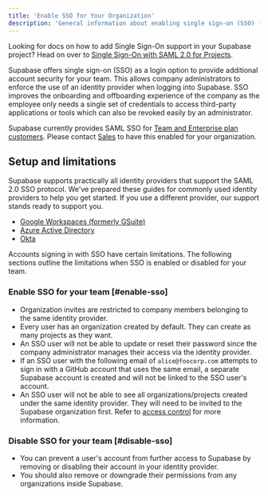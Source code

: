 ```yaml
---
title: 'Enable SSO for Your Organization'
description: 'General information about enabling single sign-on (SSO) for your organization'
---
```


<Admonition>

Looking for docs on how to add Single Sign-On support in your Supabase project? Head on over to [Single Sign-On with SAML 2.0 for Projects](/docs/guides/auth/enterprise-sso/auth-sso-saml).

</Admonition>

Supabase offers single sign-on (SSO) as a login option to provide additional account security for your team. This allows company administrators to enforce the use of an identity provider when logging into Supabase. SSO improves the onboarding and offboarding experience of the company as the employee only needs a single set of credentials to access third-party applications or tools which can also be revoked easily by an administrator.

<Admonition type="note">

Supabase currently provides SAML SSO for [Team and Enterprise plan customers](https://supabase.com/pricing). Please contact [Sales](https://forms.supabase.com/team) to have this enabled for your organization.

</Admonition>

## Setup and limitations

Supabase supports practically all identity providers that support the SAML 2.0 SSO protocol. We've prepared these guides for commonly used identity providers to help you get started. If you use a different provider, our support stands ready to support you.

- [Google Workspaces (formerly GSuite)](/docs/guides/platform/sso/gsuite)
- [Azure Active Directory](/docs/guides/platform/sso/azure)
- [Okta](/docs/guides/platform/sso/okta)

Accounts signing in with SSO have certain limitations.
The following sections outline the limitations when SSO is enabled or disabled for your team.

### Enable SSO for your team [#enable-sso]

- Organization invites are restricted to company members belonging to the same identity provider.
- Every user has an organization created by default. They can create as many projects as they want.
- An SSO user will not be able to update or reset their password since the company administrator manages their access via the identity provider.
- If an SSO user with the following email of `alice@foocorp.com` attempts to sign in with a GitHub account that uses the same email, a separate Supabase account is created and will not be linked to the SSO user's account.
- An SSO user will not be able to see all organizations/projects created under the same identity provider. They will need to be invited to the Supabase organization first. Refer to [access control](/docs/guides/platform/access-control) for more information.

### Disable SSO for your team [#disable-sso]

- You can prevent a user's account from further access to Supabase by removing or disabling their account in your identity provider.
- You should also remove or downgrade their permissions from any organizations inside Supabase.
